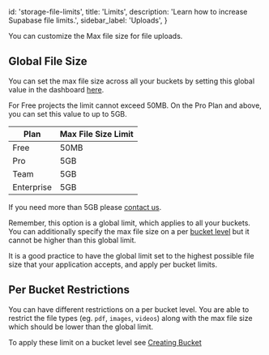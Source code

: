 
  id: 'storage-file-limits',
  title: 'Limits',
  description: 'Learn how to increase Supabase file limits.',
  sidebar_label: 'Uploads',
}

You can customize the Max file size for file uploads.

## Global File Size

You can set the max file size across all your buckets by setting this global value in the dashboard [here](https://supabase.com/dashboard/project/_/settings/storage).

For Free projects the limit cannot exceed 50MB. On the Pro Plan and above, you can set this value to up to 5GB.

| Plan       | Max File Size Limit |
| ---------- | ------------------- |
| Free       | 50MB                |
| Pro        | 5GB                 |
| Team       | 5GB                 |
| Enterprise | 5GB                 |

If you need more than 5GB please [contact us](https://supabase.com/dashboard/support/new).

Remember, this option is a global limit, which applies to all your buckets.
You can additionally specify the max file size on a per [bucket level](/docs/guides/storage/buckets/creating-buckets#restricting-uploads) but it cannot be higher than this global limit.

It is a good practice to have the global limit set to the highest possible file size that your application accepts, and apply per bucket limits.

## Per Bucket Restrictions

You can have different restrictions on a per bucket level.
You are able to restrict the file types (eg. `pdf`, `images`, `videos`) along with the max file size which should be lower than the global limit.

To apply these limit on a bucket level see [Creating Bucket](/docs/guides/storage/buckets/creating-buckets#restricting-uploads)



